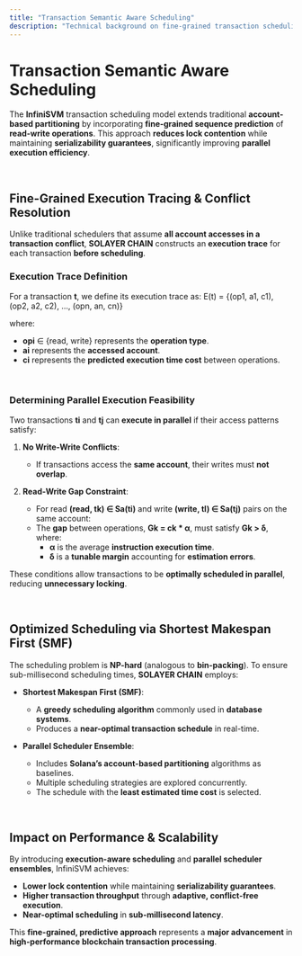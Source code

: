 ```yaml
---
title: "Transaction Semantic Aware Scheduling"
description: "Technical background on fine-grained transaction scheduling."
---
```


# Transaction Semantic Aware Scheduling

The **InfiniSVM** transaction scheduling model extends traditional **account-based partitioning** by incorporating **fine-grained sequence prediction** of **read-write operations**. This approach **reduces lock contention** while maintaining **serializability guarantees**, significantly improving **parallel execution efficiency**.

<br />

## **Fine-Grained Execution Tracing & Conflict Resolution**

Unlike traditional schedulers that assume **all account accesses in a transaction conflict**, **SOLAYER CHAIN** constructs an **execution trace** for each transaction **before scheduling**. 

### **Execution Trace Definition**  
For a transaction **t**, we define its execution trace as:
E(t) = {(op1, a1, c1), (op2, a2, c2), …, (opn, an, cn)}

where:
- **opi** ∈ {read, write} represents the **operation type**.
- **ai** represents the **accessed account**.
- **ci** represents the **predicted execution time cost** between operations.

<br />

### **Determining Parallel Execution Feasibility**  
Two transactions **ti** and **tj** can **execute in parallel** if their access patterns satisfy:

1. **No Write-Write Conflicts**:  
   - If transactions access the **same account**, their writes must **not overlap**.

2. **Read-Write Gap Constraint**:  
   - For read **(read, tk) ∈ Sa(ti)** and write **(write, tl) ∈ Sa(tj)** pairs on the same account:
   - The **gap** between operations, **Gk = ck * α**, must satisfy **Gk > δ**, where:
     - **α** is the average **instruction execution time**.
     - **δ** is a **tunable margin** accounting for **estimation errors**.

These conditions allow transactions to be **optimally scheduled in parallel**, reducing **unnecessary locking**.

<br />

## **Optimized Scheduling via Shortest Makespan First (SMF)**

The scheduling problem is **NP-hard** (analogous to **bin-packing**). To ensure sub-millisecond scheduling times, **SOLAYER CHAIN** employs:

- **Shortest Makespan First (SMF)**:  
  - A **greedy scheduling algorithm** commonly used in **database systems**.  
  - Produces a **near-optimal transaction schedule** in real-time.

- **Parallel Scheduler Ensemble**:  
  - Includes **Solana’s account-based partitioning** algorithms as baselines.  
  - Multiple scheduling strategies are explored concurrently.  
  - The schedule with the **least estimated time cost** is selected.

<br />

## **Impact on Performance & Scalability**

By introducing **execution-aware scheduling** and **parallel scheduler ensembles**, InfiniSVM achieves:
- **Lower lock contention** while maintaining **serializability guarantees**.
- **Higher transaction throughput** through **adaptive, conflict-free execution**.
- **Near-optimal scheduling** in **sub-millisecond latency**.

This **fine-grained, predictive approach** represents a **major advancement** in **high-performance blockchain transaction processing**.
